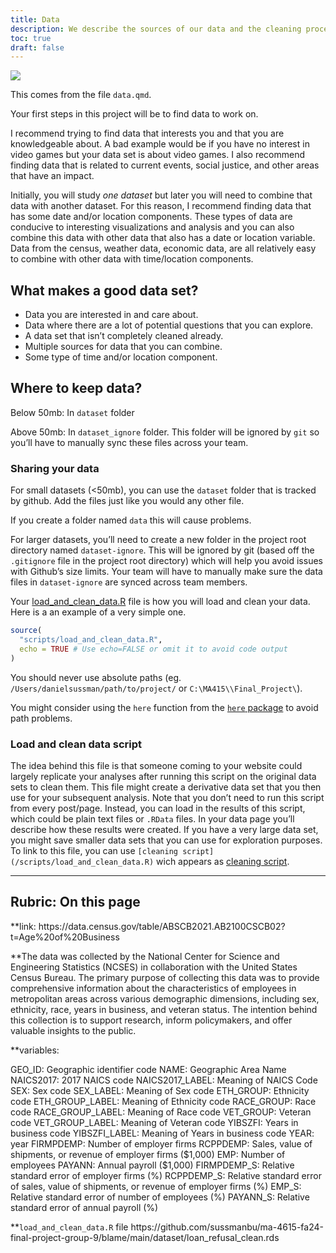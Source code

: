 ```yaml
---
title: Data
description: We describe the sources of our data and the cleaning process.
toc: true
draft: false
---
```


![](images/data-import-cheatsheet-thumbs.png)


This comes from the file `data.qmd`.

Your first steps in this project will be to find data to work on.

I recommend trying to find data that interests you and that you are knowledgeable about. A bad example would be if you have no interest in video games but your data set is about video games. I also recommend finding data that is related to current events, social justice, and other areas that have an impact.


Initially, you will study _one dataset_ but later you will need to combine that data with another dataset. For this reason, I recommend finding data that has some date and/or location components. These types of data are conducive to interesting visualizations and analysis and you can also combine this data with other data that also has a date or location variable.
Data from the census, weather data, economic data, are all relatively easy to combine with other data with time/location components.


## What makes a good data set?

* Data you are interested in and care about.
* Data where there are a lot of potential questions that you can explore.
* A data set that isn't completely cleaned already.
* Multiple sources for data that you can combine.
* Some type of time and/or location component.


## Where to keep data?


Below 50mb: In `dataset` folder

Above 50mb: In `dataset_ignore` folder. This folder will be ignored by `git` so you'll have to manually sync these files across your team.

### Sharing your data


For small datasets (<50mb), you can use the `dataset` folder that is tracked by github. Add the files just like you would any other file.

If you create a folder named `data` this will cause problems.

For larger datasets, you'll need to create a new folder in the project root directory named `dataset-ignore`. This will be ignored by git (based off the `.gitignore` file in the project root directory) which will help you avoid issues with Github's size limits. Your team will have to manually make sure the data files in `dataset-ignore` are synced across team members.

Your [load_and_clean_data.R](/scripts/load_and_clean_data.R) file is how you will load and clean your data. Here is a an example of a very simple one.

```r
source(
  "scripts/load_and_clean_data.R",
  echo = TRUE # Use echo=FALSE or omit it to avoid code output  
)
```
You should never use absolute paths (eg. `/Users/danielsussman/path/to/project/` or `C:\MA415\\Final_Project\`).

You might consider using the `here` function from the [`here` package](https://here.r-lib.org/articles/here.html) to avoid path problems.

### Load and clean data script

The idea behind this file is that someone coming to your website could largely replicate your analyses after running this script on the original data sets to clean them.
This file might create a derivative data set that you then use for your subsequent analysis.
Note that you don't need to run this script from every post/page.
Instead, you can load in the results of this script, which could be plain text files or `.RData` files. In your data page you'll describe how these results were created. If you have a very large data set, you might save smaller data sets that you can use for exploration purposes.
To link to this file, you can use `[cleaning script](/scripts/load_and_clean_data.R)` wich appears as [cleaning script](/scripts/load_and_clean_data.R). 

----

## Rubric: On this page

**link: https://data.census.gov/table/ABSCB2021.AB2100CSCB02?t=Age%20of%20Business

**The data was collected by the National Center for Science and Engineering Statistics (NCSES) in collaboration with the United States Census Bureau. The primary purpose of collecting this data was to provide comprehensive information about the characteristics of employees in metropolitan areas across various demographic dimensions, including sex, ethnicity, race, years in business, and veteran status. The intention behind this collection is to support research, inform policymakers, and offer valuable insights to the public.

**variables:

GEO_ID: Geographic identifier code
NAME: Geographic Area Name
NAICS2017: 2017 NAICS code
NAICS2017_LABEL: Meaning of NAICS Code
SEX: Sex code
SEX_LABEL: Meaning of Sex code
ETH_GROUP: Ethnicity code
ETH_GROUP_LABEL: Meaning of Ethnicity code
RACE_GROUP: Race code
RACE_GROUP_LABEL: Meaning of Race code
VET_GROUP: Veteran code
VET_GROUP_LABEL: Meaning of Veteran code
YIBSZFI: Years in business code
YIBSZFI_LABEL: Meaning of Years in business code
YEAR: year
FIRMPDEMP: Number of employer firms
RCPPDEMP: Sales, value of shipments, or revenue of employer firms ($1,000)
EMP: Number of employees
PAYANN: Annual payroll ($1,000)
FIRMPDEMP_S: Relative standard error of employer firms (%)
RCPPDEMP_S: Relative standard error of sales, value of shipments, or revenue of employer firms (%)
EMP_S: Relative standard error of number of employees (%)
PAYANN_S: Relative standard error of annual payroll (%)

**`load_and_clean_data.R` file
https://github.com/sussmanbu/ma-4615-fa24-final-project-group-9/blame/main/dataset/loan_refusal_clean.rds
